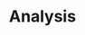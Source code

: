 ---
title: "Analysis"
description: "Enable tools to help you understand and evaluate your agent’s performance"
---